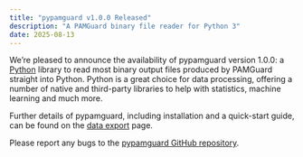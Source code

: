 ```yaml
---
title: "pypamguard v1.0.0 Released"
description: "A PAMGuard binary file reader for Python 3"
date: 2025-08-13
---
```


We're pleased to announce the availability of pypamguard version 1.0.0: a <a href="https://www.python.org/" target="matlab">Python</a> library to read most binary output files produced by PAMGuard straight into Python. Python is a great choice for data processing, offering a number of native and third-party libraries to help with statistics, machine learning and much more.

Further details of pypamguard, including installation and a quick-start guide, can be found on the [data export](../matlabandr.qmd) page.

Please report any bugs to the [pypamguard GitHub repository](https://github.com/PAMGuard/pypamguard).
